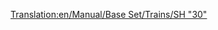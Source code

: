 [[Translation:en/Manual/Base Set/Trains/SH "30"]]
{{en/Trains|Image=[[File:en/Sh30.png]]
|Cost=£30,468 ($60.936) 
|Speed=160 km/h (100 mph)
|Weight=84 t
|Power=3,600 hp (2.685 kW)
|Annual=£2,531 ($5.062)
|Designed=1965
|Lifespan=23
|Capacity=N/A
|Description=This is usually the first electric locomotive available to a player in the game. It isn't any faster than the [[en/Manual/Base Set/Trains/Floss "47"]] diesel locomotive, but it's  lighter by 28 t, and more powerful with an additional 1080 hp.  Therefore, it's an immediate improvement, and usually a good choice for longer, slower trains.
|Real-life=The SH "30" was really the [https://www.wikipedia.org/wiki/British Rail Class 86 BR Class "86"], an electric locomotive capable of speeds of up to 100mph. Primarily designed to pull expresses up and down the West Coast Main Line in Britain.  Like the Metro-Cammell DMU these machines date from the early 1960's and the original West Coast Line Electrification scheme. Incredibly, some are still used today to pull the occasional train on the West Coast Line, and used more so in East Anglia.
}}